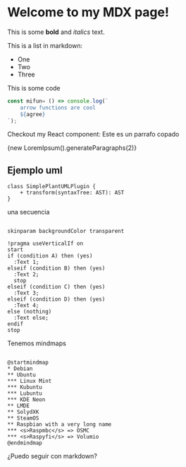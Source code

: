 
 
# Welcome to my MDX page!
 
This is some **bold** and _italics_ text.
 
This is a list in markdown:
 
- One
- Two
- Three

This is some code

~~~js
const mifun= () => console.log(`
	arrow functions are cool
	${agree}
`);
~~~
 
Checkout my React component:
<ParrafoCopado size="big" color="red">
	Este es un parrafo copado
</ParrafoCopado>

{new LoremIpsum().generateParagraphs(2)}

## Ejemplo uml

```plantuml Your title
class SimplePlantUMLPlugin {
    + transform(syntaxTree: AST): AST
}
```

una secuencia

```plantuml Mi sequencia

skinparam backgroundColor transparent

!pragma useVerticalIf on
start
if (condition A) then (yes)
  :Text 1;
elseif (condition B) then (yes)
  :Text 2;
  stop
elseif (condition C) then (yes)
  :Text 3;
elseif (condition D) then (yes)
  :Text 4;
else (nothing)
  :Text else;
endif
stop
```

Tenemos mindmaps
```plantuml Mi Mindmap

@startmindmap
* Debian
** Ubuntu
*** Linux Mint
*** Kubuntu
*** Lubuntu
*** KDE Neon
** LMDE
** SolydXK
** SteamOS
** Raspbian with a very long name
*** <s>Raspmbc</s> => OSMC
*** <s>Raspyfi</s> => Volumio
@endmindmap

```

¿Puedo seguir con markdown?
